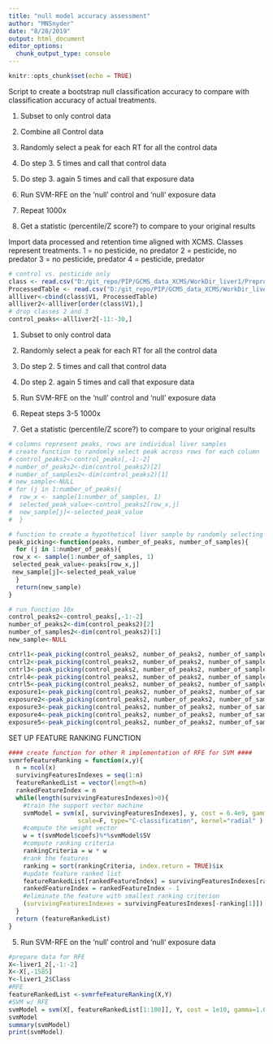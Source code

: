 ```yaml
---
title: "null model accuracy assessment"
author: "MNSnyder"
date: "8/28/2019"
output: html_document
editor_options: 
  chunk_output_type: console
---
```


```r
knitr::opts_chunk$set(echo = TRUE)
```

Script to create a bootstrap null classification accuracy to compare with classification accuracy of actual treatments.

1. Subset to only control data

2. Combine all Control data 

3. Randomly select a peak for each RT for all the control data 

4. Do step 3. 5 times and call that control data

5. Do step 3. again 5 times  and call that exposure data

6. Run SVM-RFE on the 'null' control and 'null' exposure data

7. Repeat 1000x

8. Get a statistic (percentile/Z score?) to compare to your original results

Import data processed and retention time aligned with XCMS. 
Classes represent treatments.
1 = no pesticide, no predator
2 = pesticide, no predator
3 = no pesticide, predator
4 = pesticide, predator

```r
# control vs. pesticide only
class <- read.csv("D:/git_repo/PIP/GCMS_data_XCMS/WorkDir_liver1/Preprocessing_Data_a/class.csv")
ProcessedTable <- read.csv("D:/git_repo/PIP/GCMS_data_XCMS/WorkDir_liver1/Preprocessing_Data_a/ProcessedTable.csv")
allliver<-cbind(class$V1, ProcessedTable)
allliver2<-allliver[order(class$V1),]
# drop classes 2 and 3
control_peaks<-allliver2[-11:-30,]

```

1. Subset to only control data

2. Randomly select a peak for each RT for all the control data 

3. Do step 2. 5 times and call that control data

4. Do step 2. again 5 times  and call that exposure data

5. Run SVM-RFE on the 'null' control and 'null' exposure data

6. Repeat steps 3-5 1000x

7. Get a statistic (percentile/Z score?) to compare to your original results


```r
# columns represent peaks, rows are individual liver samples
# create function to randomly select peak across rows for each column
# control_peaks2<-control_peaks[,-1:-2]
# number_of_peaks2<-dim(control_peaks2)[2]
# number_of_samples2<-dim(control_peaks2)[1]
# new_sample<-NULL
# for (j in 1:number_of_peaks){
#  row_x <- sample(1:number_of_samples, 1)
#  selected_peak_value<-control_peaks2[row_x,j]
#  new_sample[j]<-selected_peak_value
#  }

# function to create a hypothetical liver sample by randomly selecting from a number of real samples in a dataframe
peak_picking<-function(peaks, number_of_peaks, number_of_samples){
  for (j in 1:number_of_peaks){
 row_x <- sample(1:number_of_samples, 1)
 selected_peak_value<-peaks[row_x,j]
 new_sample[j]<-selected_peak_value
  }
  return(new_sample)
}

# run function 10x
control_peaks2<-control_peaks[,-1:-2]
number_of_peaks2<-dim(control_peaks2)[2]
number_of_samples2<-dim(control_peaks2)[1]
new_sample<-NULL

cntrl1<-peak_picking(control_peaks2, number_of_peaks2, number_of_samples2)
cntrl2<-peak_picking(control_peaks2, number_of_peaks2, number_of_samples2)
cntrl3<-peak_picking(control_peaks2, number_of_peaks2, number_of_samples2)
cntrl4<-peak_picking(control_peaks2, number_of_peaks2, number_of_samples2)
cntrl5<-peak_picking(control_peaks2, number_of_peaks2, number_of_samples2)
exposure1<-peak_picking(control_peaks2, number_of_peaks2, number_of_samples2)
exposure2<-peak_picking(control_peaks2, number_of_peaks2, number_of_samples2)
exposure3<-peak_picking(control_peaks2, number_of_peaks2, number_of_samples2)
exposure4<-peak_picking(control_peaks2, number_of_peaks2, number_of_samples2)
exposure5<-peak_picking(control_peaks2, number_of_peaks2, number_of_samples2)

```

SET UP FEATURE RANKING FUNCTION
```r
#### create function for other R implementation of RFE for SVM ####
svmrfeFeatureRanking = function(x,y){
  n = ncol(x)
  survivingFeaturesIndexes = seq(1:n)
  featureRankedList = vector(length=n)
  rankedFeatureIndex = n
  while(length(survivingFeaturesIndexes)>0){
    #train the support vector machine
    svmModel = svm(x[, survivingFeaturesIndexes], y, cost = 6.4e9, gamma=1.0e-10, cachesize=500,
                   scale=F, type="C-classification", kernel="radial" )
    #compute the weight vector
    w = t(svmModel$coefs)%*%svmModel$SV
    #compute ranking criteria
    rankingCriteria = w * w
    #rank the features
    ranking = sort(rankingCriteria, index.return = TRUE)$ix
    #update feature ranked list
    featureRankedList[rankedFeatureIndex] = survivingFeaturesIndexes[ranking[1]]
    rankedFeatureIndex = rankedFeatureIndex - 1
    #eliminate the feature with smallest ranking criterion
    (survivingFeaturesIndexes = survivingFeaturesIndexes[-ranking[1]])
  }
  return (featureRankedList)
}
```


5. Run SVM-RFE on the 'null' control and 'null' exposure data

```r
#prepare data for RFE
X<-liver1_2[,-1:-2]
X<-X[,-1585]
Y<-liver1_2$Class
#RFE
featureRankedList <-svmrfeFeatureRanking(X,Y)
#SVM w/ RFE
svmModel = svm(X[, featureRankedList[1:100]], Y, cost = 1e10, gamma=1.0e-10, kernel="radial", cross=3 )
svmModel 
summary(svmModel)
print(svmModel)
```






